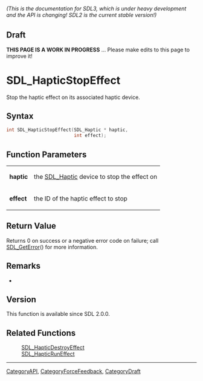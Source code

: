 ====== (This is the documentation for SDL3, which is under heavy development and the API is changing! SDL2 is the current stable version!) ======

== Draft ==

'''THIS PAGE IS A WORK IN PROGRESS''' ... Please make edits to this page to improve it!
= SDL_HapticStopEffect =

Stop the haptic effect on its associated haptic device.

== Syntax ==

<syntaxhighlight lang='c'>
int SDL_HapticStopEffect(SDL_Haptic * haptic,
                         int effect);
</syntaxhighlight>

== Function Parameters ==

{|
|'''haptic'''
|the [[SDL_Haptic]] device to stop the effect on
|-
|'''effect'''
|the ID of the haptic effect to stop
|}

== Return Value ==

Returns 0 on success or a negative error code on failure; call
[[SDL_GetError]]() for more information.

== Remarks ==

*

== Version ==

This function is available since SDL 2.0.0.

== Related Functions ==

:[[SDL_HapticDestroyEffect]]
:[[SDL_HapticRunEffect]]

----
[[CategoryAPI]], [[CategoryForceFeedback]], [[CategoryDraft]]


